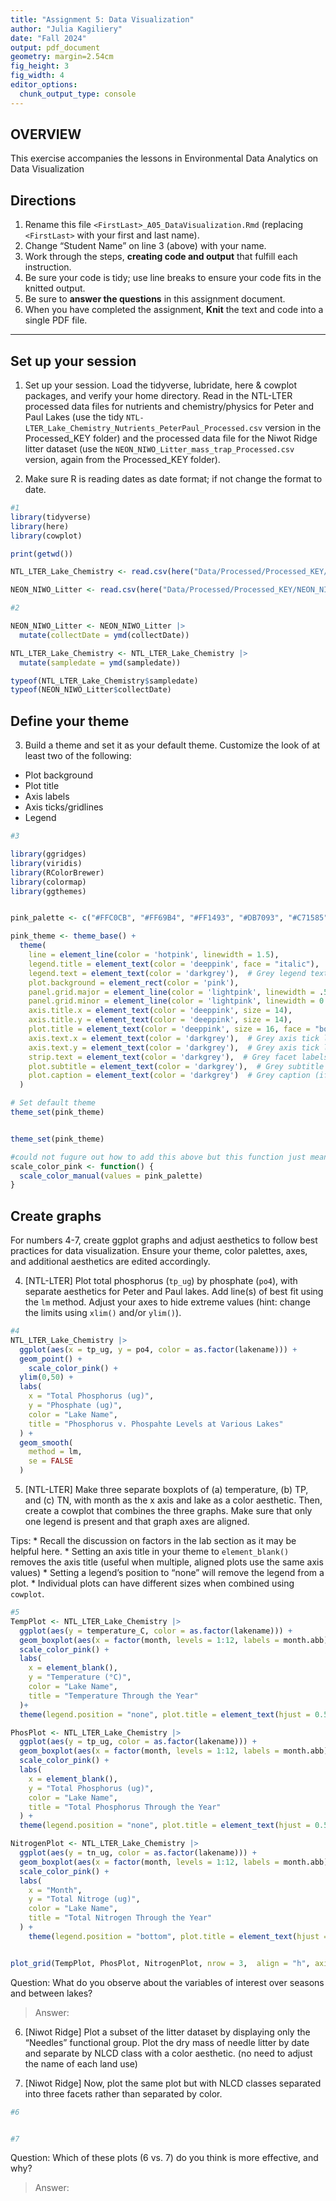 ```yaml
---
title: "Assignment 5: Data Visualization"
author: "Julia Kagiliery"
date: "Fall 2024"
output: pdf_document
geometry: margin=2.54cm
fig_height: 3
fig_width: 4
editor_options: 
  chunk_output_type: console
---
```


## OVERVIEW

This exercise accompanies the lessons in Environmental Data Analytics on Data Visualization 

## Directions
1. Rename this file `<FirstLast>_A05_DataVisualization.Rmd` (replacing `<FirstLast>` with your first and last name).
2. Change "Student Name" on line 3 (above) with your name.
3. Work through the steps, **creating code and output** that fulfill each instruction.
4. Be sure your code is tidy; use line breaks to ensure your code fits in the knitted output.
5. Be sure to **answer the questions** in this assignment document.
6. When you have completed the assignment, **Knit** the text and code into a single PDF file.

---

## Set up your session 

1. Set up your session. Load the tidyverse, lubridate, here & cowplot packages, and verify your home directory. Read in the NTL-LTER processed data files for nutrients and chemistry/physics for Peter and Paul Lakes (use the tidy `NTL-LTER_Lake_Chemistry_Nutrients_PeterPaul_Processed.csv` version in the Processed_KEY folder) and the processed data file for the Niwot Ridge litter dataset (use the `NEON_NIWO_Litter_mass_trap_Processed.csv` version, again from the Processed_KEY folder). 

2. Make sure R is reading dates as date format; if not change the format to date.

```r
#1 
library(tidyverse)
library(here)
library(cowplot)

print(getwd())

NTL_LTER_Lake_Chemistry <- read.csv(here("Data/Processed/Processed_KEY/NTL-LTER_Lake_Chemistry_Nutrients_PeterPaul_Processed.csv"), stringsAsFactors = TRUE)

NEON_NIWO_Litter <- read.csv(here("Data/Processed/Processed_KEY/NEON_NIWO_Litter_mass_trap_Processed.csv"), stringsAsFactors = TRUE)

#2 

NEON_NIWO_Litter <- NEON_NIWO_Litter |> 
  mutate(collectDate = ymd(collectDate))

NTL_LTER_Lake_Chemistry <- NTL_LTER_Lake_Chemistry |> 
  mutate(sampledate = ymd(sampledate))

typeof(NTL_LTER_Lake_Chemistry$sampledate)
typeof(NEON_NIWO_Litter$collectDate)

```
## Define your theme
3. Build a theme and set it as your default theme. Customize the look of at least two of the following: 
 * Plot background
 * Plot title
 * Axis labels
 * Axis ticks/gridlines
 * Legend

```r
#3

library(ggridges)
library(viridis)
library(RColorBrewer)
library(colormap)
library(ggthemes)


pink_palette <- c("#FFC0CB", "#FF69B4", "#FF1493", "#DB7093", "#C71585")  # Light to dark pink shades

pink_theme <- theme_base() +
  theme(
    line = element_line(color = 'hotpink', linewidth = 1.5),
    legend.title = element_text(color = 'deeppink', face = "italic"), 
    legend.text = element_text(color = 'darkgrey'),  # Grey legend text
    plot.background = element_rect(color = 'pink'),
    panel.grid.major = element_line(color = 'lightpink', linewidth = .5),
    panel.grid.minor = element_line(color = 'lightpink', linewidth = 0.25),
    axis.title.x = element_text(color = 'deeppink', size = 14),
    axis.title.y = element_text(color = 'deeppink', size = 14),
    plot.title = element_text(color = 'deeppink', size = 16, face = "bold"),
    axis.text.x = element_text(color = 'darkgrey'),  # Grey axis tick labels (x-axis)
    axis.text.y = element_text(color = 'darkgrey'),  # Grey axis tick labels (y-axis)
    strip.text = element_text(color = 'darkgrey'),  # Grey facet labels (if any)
    plot.subtitle = element_text(color = 'darkgrey'),  # Grey subtitle (if any)
    plot.caption = element_text(color = 'darkgrey')  # Grey caption (if any)
  )

# Set default theme
theme_set(pink_theme)


theme_set(pink_theme)

#could not fugure out how to add this above but this function just means that when I use colors to indicate groupings, they will be pink
scale_color_pink <- function() {
  scale_color_manual(values = pink_palette)
}


```

## Create graphs
For numbers 4-7, create ggplot graphs and adjust aesthetics to follow best practices for data visualization. Ensure your theme, color palettes, axes, and additional aesthetics are edited accordingly.

4. [NTL-LTER] Plot total phosphorus (`tp_ug`) by phosphate (`po4`), with separate aesthetics for Peter and Paul lakes. Add line(s) of best fit using the `lm` method. Adjust your axes to hide extreme values (hint: change the limits using `xlim()` and/or `ylim()`).

```r
#4 
NTL_LTER_Lake_Chemistry |>
  ggplot(aes(x = tp_ug, y = po4, color = as.factor(lakename))) + 
  geom_point() +
    scale_color_pink() +
  ylim(0,50) +
  labs(
    x = "Total Phosphorus (ug)",
    y = "Phosphate (ug)",
    color = "Lake Name",
    title = "Phosphorus v. Phospahte Levels at Various Lakes"
  ) +
  geom_smooth(
    method = lm, 
    se = FALSE
  )


```


5. [NTL-LTER] Make three separate boxplots of (a) temperature, (b) TP, and (c) TN, with month as the x axis and lake as a color aesthetic. Then, create a cowplot that combines the three graphs. Make sure that only one legend is present and that graph axes are aligned. 

Tips:
* Recall the discussion on factors in the lab section as it may be helpful here. 
* Setting an axis title in your theme to `element_blank()` removes the axis title (useful when multiple, aligned plots use the same axis values)
* Setting a legend's position to "none" will remove the legend from a plot.
* Individual plots can have different sizes when combined using `cowplot`.

```r
#5 
TempPlot <- NTL_LTER_Lake_Chemistry |>
  ggplot(aes(y = temperature_C, color = as.factor(lakename))) +
  geom_boxplot(aes(x = factor(month, levels = 1:12, labels = month.abb)), fill = "lightgray", size = 1.5) +  # Fix the factor conversion for month
  scale_color_pink() +
  labs(
    x = element_blank(),
    y = "Temperature (°C)",
    color = "Lake Name",
    title = "Temperature Through the Year"
  )+
  theme(legend.position = "none", plot.title = element_text(hjust = 0.5))

PhosPlot <- NTL_LTER_Lake_Chemistry |>
  ggplot(aes(y = tp_ug, color = as.factor(lakename))) +
  geom_boxplot(aes(x = factor(month, levels = 1:12, labels = month.abb)), fill = "lightgray", size = 1.5) +  # Fix the factor conversion for month
  scale_color_pink() +
  labs(
    x = element_blank(),
    y = "Total Phosphorus (ug)",
    color = "Lake Name",
    title = "Total Phosphorus Through the Year"
  ) +
  theme(legend.position = "none", plot.title = element_text(hjust = 0.5))

NitrogenPlot <- NTL_LTER_Lake_Chemistry |>
  ggplot(aes(y = tn_ug, color = as.factor(lakename))) +
  geom_boxplot(aes(x = factor(month, levels = 1:12, labels = month.abb)), fill = "lightgray", size = 1.5) +  # Fix the factor conversion for month
  scale_color_pink() +
  labs(
    x = "Month",
    y = "Total Nitroge (ug)",
    color = "Lake Name",
    title = "Total Nitrogen Through the Year"
  ) +
    theme(legend.position = "bottom", plot.title = element_text(hjust = 0.5))


plot_grid(TempPlot, PhosPlot, NitrogenPlot, nrow = 3,  align = "h", axis = "b")

```



Question: What do you observe about the variables of interest over seasons and between lakes? 

> Answer: 

6. [Niwot Ridge] Plot a subset of the litter dataset by displaying only the "Needles" functional group. Plot the dry mass of needle litter by date and separate by NLCD class with a color aesthetic. (no need to adjust the name of each land use)

7. [Niwot Ridge] Now, plot the same plot but with NLCD classes separated into three facets rather than separated by color. 

```r
#6


#7


```
Question: Which of these plots (6 vs. 7) do you think is more effective, and why? 

> Answer: